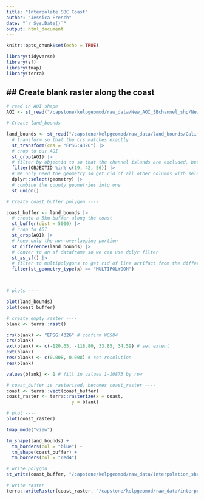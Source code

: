 ```yaml
---
title: "Interpolate SBC Coast"
author: "Jessica French"
date: "`r Sys.Date()`"
output: html_document
---
```


```r
knitr::opts_chunk$set(echo = TRUE)
```

```r
library(tidyverse)
library(sf)
library(tmap)
library(terra)
```

## Create blank raster along the coast
- 


```r
# read in AOI shape
AOI <- st_read("/capstone/kelpgeomod/raw_data/New_AOI_SBchannel_shp/New_AOI_SBchannel.shp")

# Create land_bounds ----

land_bounds <- st_read("/capstone/kelpgeomod/raw_data/land_bounds/California_County_Boundaries/cnty19_1.shp") |> 
  # transform so that the crs matches exactly
  st_transform(crs = "EPSG:4326") |> 
  # crop to our AOI
  st_crop(AOI) |> 
  # filter by objectid to so that the channel islands are excluded, because we don't want a buffer around the islands. 
  filter(OBJECTID %in% c(19, 42, 56)) |> 
  # We only need the geometry so get rid of all other columns with select
  dplyr::select(geometry) |> 
  # combine the county geometries into one
  st_union() 

# Create coast_buffer polygon ----

coast_buffer <- land_bounds |> 
  # create a 5km buffer along the coast
  st_buffer(dist = 5000) |> 
  # crop to AOI 
  st_crop(AOI) |> 
  # keep only the non-overlapping portion
  st_difference(land_bounds) |> 
  # Conver to an sf dataframe so we can use dplyr filter
  st_as_sf() |> 
  # filter to multipolygons to get rid of line artifact from the difference function.
  filter(st_geometry_type(x) == "MULTIPOLYGON") 



# plots ---- 

plot(land_bounds)
plot(coast_buffer)


```

```r
# create empty raster ----
blank <- terra::rast()

crs(blank) <- "EPSG:4326" # confirm WGS84
crs(blank)
ext(blank) <- c(-120.65, -118.80, 33.85, 34.59) # set extent
ext(blank)
res(blank) <- c(0.008, 0.008) # set resolution
res(blank)

values(blank) <- 1 # fill in values 1-10873 by row

# coast_buffer is rasterized, becomes coast_raster ----
coast <- terra::vect(coast_buffer)
coast_raster <- terra::rasterize(x = coast, 
                        y = blank)

# plot ----
plot(coast_raster)
```

```r
tmap_mode("view")

tm_shape(land_bounds) +
  tm_borders(col = "blue") +
  tm_shape(coast_buffer) +
  tm_borders(col = "red4")
```

```r
# write polygon
st_write(coast_buffer, "/capstone/kelpgeomod/raw_data/interpolation_shapes/sbc_coast.shp")

# write raster
terra::writeRaster(coast_raster, "/capstone/kelpgeomod/raw_data/interpolation_shapes/sbc_coast.tif", filetype = "GTiff", overwrite = TRUE)
```

